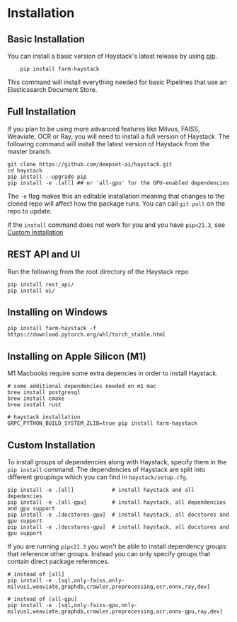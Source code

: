 # Installation

## Basic Installation

You can install a basic version of Haystack's latest release by using [pip](https://github.com/pypa/pip).

```
    pip install farm-haystack
```

This command will install everything needed for basic Pipelines that use an Elasticsearch Document Store.

## Full Installation

If you plan to be using more advanced features like Milvus, FAISS, Weaviate, OCR or Ray,
you will need to install a full version of Haystack.
The following command will install the latest version of Haystack from the master branch.

```
git clone https://github.com/deepset-ai/haystack.git
cd haystack
pip install --upgrade pip
pip install -e .[all] ## or 'all-gpu' for the GPU-enabled dependencies
```

The `-e` flag makes this an editable installation meaning that changes to the cloned repo will affect how the package runs.
You can call `git pull` on the repo to update.

If the `install` command does not work for you and you have `pip<21.3`, see [Custom Installation](/overview/installation#custom-installation)

## REST API and UI

Run the following from the root directory of the Haystack repo

```
pip install rest_api/
pip install ui/
```

## Installing on Windows

```
pip install farm-haystack -f https://download.pytorch.org/whl/torch_stable.html
```

## Installing on Apple Silicon (M1)

M1 Macbooks require some extra depencies in order to install Haystack.

```
# some additional dependencies needed on m1 mac
brew install postgresql
brew install cmake
brew install rust

# haystack installation
GRPC_PYTHON_BUILD_SYSTEM_ZLIB=true pip install farm-haystack
```

## Custom Installation

To install groups of dependencies along with Haystack, specify them in the `pip install` command.
The dependencies of Haystack are split into different groupings which you can find in `haystack/setup.cfg`.

```
pip install -e .[all]            # install haystack and all depedencies
pip install -e .[all-gpu]        # install haystack, all dependencies and gpu support
pip install -e .[docstores-gpu]  # install haystack, all docstores and gpu support
pip install -e .[docstores-gpu]  # install haystack, all docstores and gpu support

```

If you are running `pip<21.3` you won't be able to install dependency groups that reference other groups.
Instead you can only specify groups that contain direct package references.

```
# instead of [all]
pip install -e .[sql,only-faiss,only-milvus1,weaviate,graphdb,crawler,preprocessing,ocr,onnx,ray,dev]

# instead of [all-gpu]
pip install -e .[sql,only-faiss-gpu,only-milvus1,weaviate,graphdb,crawler,preprocessing,ocr,onnx-gpu,ray,dev]
```

